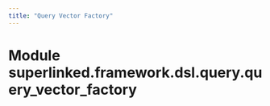 ```yaml
---
title: "Query Vector Factory"
---
```


Module superlinked.framework.dsl.query.query_vector_factory
===========================================================